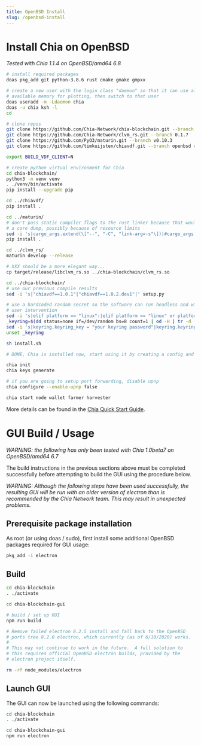 ```yaml
---
title: OpenBSD Install
slug: /openbsd-install
---
```


# Install Chia on OpenBSD

_Tested with Chia 1.1.4 on OpenBSD/amd64 6.8_

```sh
# install required packages
doas pkg_add git python-3.8.6 rust cmake gmake gmpxx

# create a new user with the login class "daemon" so that it can use all
# available memory for plotting, then switch to that user
doas useradd -m -Ldaemon chia
doas -u chia ksh -l
cd

# clone repos
git clone https://github.com/Chia-Network/chia-blockchain.git --branch latest
git clone https://github.com/Chia-Network/clvm_rs.git --branch 0.1.7
git clone https://github.com/PyO3/maturin.git --branch v0.10.3
git clone https://github.com/timkuijsten/chiavdf.git --branch openbsd # chiavdf/pull/71

export BUILD_VDF_CLIENT=N

# create python virtual environment for Chia
cd chia-blockchain/
python3 -m venv venv
. ./venv/bin/activate
pip install --upgrade pip

cd ../chiavdf/
pip install .

cd ../maturin/
# don't pass static compiler flags to the rust linker because that would cause
# a core dump, possibly because of resource limits
sed -i 's|cargo_args.extend(\["--", "-C", "link-arg=-s"\])|#cargo_args.extend(\["--", "-C", "link-arg=-s"\])|' setup.py
pip install .

cd ../clvm_rs/
maturin develop --release

# XXX should be a more elegant way...
cp target/release/libclvm_rs.so ../chia-blockchain/clvm_rs.so

cd ../chia-blockchain/
# use our previous compile results
sed -i 's|"chiavdf==1.0.1"|"chiavdf==1.0.2.dev1"|' setup.py

# use a hardcoded random secret so the software can run headless and without
# user intervention
sed -i 's|elif platform == "linux":|elif platform == "linux" or platform.startswith("openbsd"):|' chia/util/keychain.py
_keyring=$(dd status=none if=/dev/random bs=8 count=1 | od -H | tr -d ' ' | head -1 | cut -b8-25)
sed -i 's|keyring.keyring_key = "your keyring password"|keyring.keyring_key = "'"$_keyring"'"|' chia/util/keychain.py
unset _keyring

sh install.sh

# DONE, Chia is installed now, start using it by creating a config and keys

chia init
chia keys generate

# if you are going to setup port forwarding, disable upnp
chia configure --enable-upnp false

chia start node wallet farmer harvester
```

More details can be found in the [Chia Quick Start Guide](https://github.com/Chia-Network/chia-blockchain/wiki/Quick-Start-Guide).

# GUI Build / Usage

_WARNING: the following has only been tested with Chia 1.0beta7 on OpenBSD/amd64 6.7_

The build instructions in the previous sections above must be completed successfully before attempting to build the GUI using the procedure below.

_WARNING: Although the following steps have been used successfully, the resulting GUI will be run with an older version of electron than is recommended by the Chia Network team. This may result in unexpected problems._

## Prerequisite package installation

As root (or using doas / sudo), first install some additional OpenBSD packages required for GUI usage:

```bash
pkg_add -i electron
```

## Build

```bash
cd chia-blockchain
. ./activate

cd chia-blockchain-gui

# build / set up GUI
npm run build

# Remove failed electron 8.2.5 install and fall back to the OpenBSD
# ports tree 8.2.0 electron, which currently (as of 6/10/2020) works.
#
# This may not continue to work in the future.  A full solution to
# this requires official OpenBSD electron builds, provided by the
# electron project itself.

rm -rf node_modules/electron
```

## Launch GUI

The GUI can now be launched using the following commands:

```bash
cd chia-blockchain
. ./activate

cd chia-blockchain-gui
npm run electron
```

